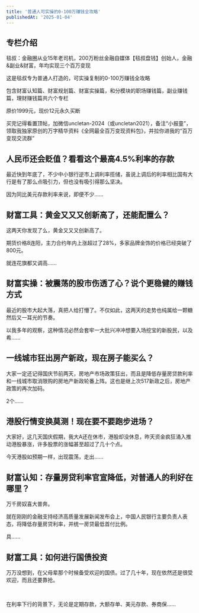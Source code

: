 ```yaml
---
title: '普通人可实操的0-100万赚钱全攻略'
publishedAt: '2025-01-04'
---
```


## 专栏介绍

毯叔：金融圈从业15年老司机，200万粉丝金融自媒体【毯叔盘钱】创始人，金融&副业&财富，年均实现三个百万变现  
  
这是毯叔专为普通人打造的，可实操复制的0-100万赚钱全攻略  
  
包含财富认知篇、财富规划篇、财富实操篇，和分模块的职场赚钱篇，副业赚钱篇，理财赚钱篇共六个专栏  
  
原价1999元，现价12元永久买断  
  
买完记得看置顶帖，加微信uncletan-2024（或uncletan2021），备注“小报童”，领取我独家原创的万字精华资料《全网最全百万变现资料包》，并拉你进我的“百万变现交流群”

## 人民币还会贬值？看看这个最高4.5%利率的存款
最近快到年底了，不少中小银行逆市上调利率揽储，虽说上调后的利率相比国有大行是有了那么点吸引力，但也没有吸引得那么坚决。

因为同比美元存款利率来说，即便不少......

## 财富工具：黄金又又又创新高了，还能配置么？
这两天你发现了么，黄金又又又创新高了。

期货价格8连阳，主力合约年内上涨超过了28%，多家品牌金饰的价格已经突破了800元。

就连花旗都又调高......

## 财富实操：被震荡的股市伤透了心？说个更稳健的赚钱方式
最近的股市大起大落，真把人给打懵了。不仅如此，这两天的走势也纯属给一颗糖然后又一耳光的节奏。

以我多年的观察，这种情况必然会套牢一大批兴冲冲想要入场挖宝的新股民，以及希......

## 一线城市狂出房产新政，现在房子能买么？
大家一定还记得国庆节前两天，房地产市场政策狂出，而且是降低存量房贷款利率和一线城市取消限购的房地产新政轮番上阵。这也是继上次517新政之后，房地产政策的再次加码。

2个......

## 港股行情变换莫测！现在要不要跑步进场？
大家好，这几天国庆假期，我大A还在休市，港股却没休息，昨天资金疯狂涌入推动港股暴涨，许多股票的涨幅甚至超过了几十个点。

今天港股如预期一样，出现震荡，走出......

## 财富认知：存量房贷利率官宣降低，对普通人的利好在哪里？
万千房奴喜大普奔。

就在刚刚的金融支持经济高质量发展新闻发布会上，中国人民银行主要负责人表态，将降低存量房贷利率，并统一房贷最低首付比例。

具......

## 财富工具：如何进行国债投资
万万没想到，在父母辈那个时候备受欢迎的国债。过了几十年，现在依然还是很受欢迎，而且还要靠抢。

 

在利率下行的背景下，无论是定期存款，大额存单、美元存款、券商保......

